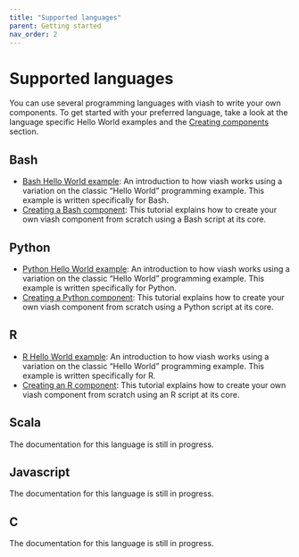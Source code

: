 ```yaml
---
title: "Supported languages"
parent: Getting started
nav_order: 2
---
```


# Supported languages

You can use several programming languages with viash to write your own components. To get started with your preferred language, take a look at the language specific Hello World examples and the [Creating components](/creating_components) section. 

## Bash

- [Bash Hello World example](/getting_started/hello_world_bash): An introduction to how viash works using a variation on the classic "Hello World" programming example. This example is written specifically for Bash.
- [Creating a Bash component](/creating_components/bash): This tutorial explains how to create your own viash component from scratch using a Bash script at its core.

## Python

- [Python Hello World example](/getting_started/hello_world_python): An introduction to how viash works using a variation on the classic "Hello World" programming example. This example is written specifically for Python.
- [Creating a Python component](/creating_components/python): This tutorial explains how to create your own viash component from scratch using a Python script at its core.

## R

- [R Hello World example](/getting_started/hello_world_r): An introduction to how viash works using a variation on the classic "Hello World" programming example. This example is written specifically for R.
- [Creating an R component](/creating_components/r): This tutorial explains how to create your own viash component from scratch using an R script at its core.

## Scala

The documentation for this language is still in progress.

## Javascript

The documentation for this language is still in progress.

## C#

The documentation for this language is still in progress.
